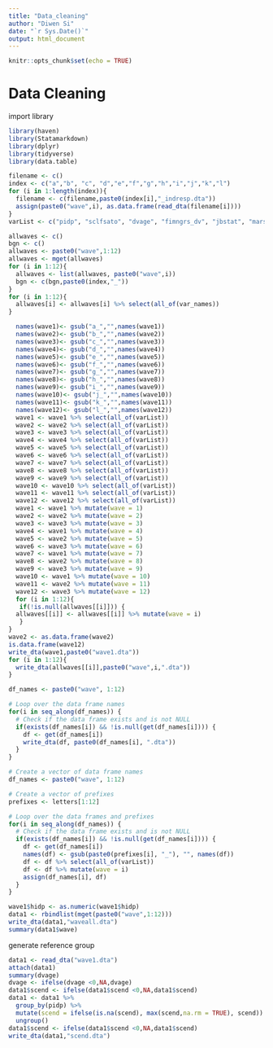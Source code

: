 ```yaml
---
title: "Data_cleaning"
author: "Diwen Si"
date: "`r Sys.Date()`"
output: html_document
---
```


```r
knitr::opts_chunk$set(echo = TRUE)
```

# Data Cleaning
import library
```r
library(haven)
library(Statamarkdown)
library(dplyr)
library(tidyverse)
library(data.table)
```


```r
filename <- c()
index <- c("a","b", "c", "d","e","f","g","h","i","j","k","l")
for (i in 1:length(index)){
  filename <- c(filename,paste0(index[i],"_indresp.dta"))
  assign(paste0("wave",i), as.data.frame(read_dta(filename[i])))
}
varList <- c("pidp", "sclfsato", "dvage", "fimngrs_dv", "jbstat", "marstat_dv", "health","nchresp", "gor_dv", "hhsize", "pidp", "hidp", "sex", "oprlg", "scend")
```

```r
allwaves <- c()
bgn <- c()
allwaves <- paste0("wave",1:12)
allwaves <- mget(allwaves)
for (i in 1:12){
  allwaves <- list(allwaves, paste0("wave",i))
  bgn <- c(bgn,paste0(index,"_"))
}
for (i in 1:12){
  allwaves[i] <- allwaves[i] %>% select(all_of(var_names))
}
```
```r
  names(wave1)<- gsub("a_","",names(wave1))
  names(wave2)<- gsub("b_","",names(wave2))
  names(wave3)<- gsub("c_","",names(wave3))
  names(wave4)<- gsub("d_","",names(wave4))
  names(wave5)<- gsub("e_","",names(wave5))
  names(wave6)<- gsub("f_","",names(wave6))
  names(wave7)<- gsub("g_","",names(wave7))
  names(wave8)<- gsub("h_","",names(wave8))
  names(wave9)<- gsub("i_","",names(wave9))
  names(wave10)<- gsub("j_","",names(wave10))
  names(wave11)<- gsub("k_","",names(wave11))
  names(wave12)<- gsub("l_","",names(wave12))
  wave1 <- wave1 %>% select(all_of(varList))
  wave2 <- wave2 %>% select(all_of(varList))
  wave3 <- wave3 %>% select(all_of(varList))
  wave4 <- wave4 %>% select(all_of(varList))
  wave5 <- wave5 %>% select(all_of(varList))
  wave6 <- wave6 %>% select(all_of(varList))
  wave7 <- wave7 %>% select(all_of(varList))
  wave8 <- wave8 %>% select(all_of(varList))
  wave9 <- wave9 %>% select(all_of(varList))
  wave10 <- wave10 %>% select(all_of(varList))
  wave11 <- wave11 %>% select(all_of(varList))
  wave12 <- wave12 %>% select(all_of(varList))
  wave1 <- wave1 %>% mutate(wave = 1)
  wave2 <- wave2 %>% mutate(wave = 2)
  wave3 <- wave3 %>% mutate(wave = 3)
  wave4 <- wave1 %>% mutate(wave = 4)
  wave5 <- wave2 %>% mutate(wave = 5)
  wave6 <- wave3 %>% mutate(wave = 6)
  wave7 <- wave1 %>% mutate(wave = 7)
  wave8 <- wave2 %>% mutate(wave = 8)
  wave9 <- wave3 %>% mutate(wave = 9)
  wave10 <- wave1 %>% mutate(wave = 10)
  wave11 <- wave2 %>% mutate(wave = 11)
  wave12 <- wave3 %>% mutate(wave = 12)
  for (i in 1:12){
   if(!is.null(allwaves[[i]])) {
  allwaves[[i]] <- allwaves[[i]] %>% mutate(wave = i)
   }
}
wave2 <- as.data.frame(wave2)
is.data.frame(wave12)
write_dta(wave1,paste0("wave1.dta"))
for (i in 1:12){
  write_dta(allwaves[[i]],paste0("wave",i,".dta"))
}
```
```r
df_names <- paste0("wave", 1:12)

# Loop over the data frame names
for(i in seq_along(df_names)) {
  # Check if the data frame exists and is not NULL
  if(exists(df_names[i]) && !is.null(get(df_names[i]))) {
    df <- get(df_names[i])
    write_dta(df, paste0(df_names[i], ".dta"))
  }
}
```

```r
# Create a vector of data frame names
df_names <- paste0("wave", 1:12)

# Create a vector of prefixes
prefixes <- letters[1:12]

# Loop over the data frames and prefixes
for(i in seq_along(df_names)) {
  # Check if the data frame exists and is not NULL
  if(exists(df_names[i]) && !is.null(get(df_names[i]))) {
    df <- get(df_names[i])
    names(df) <- gsub(paste0(prefixes[i], "_"), "", names(df))
    df <- df %>% select(all_of(varList))
    df <- df %>% mutate(wave = i)
    assign(df_names[i], df)
  }
}

```

```r
wave1$hidp <- as.numeric(wave1$hidp)
data1 <- rbindlist(mget(paste0("wave",1:12)))
write_dta(data1,"waveall.dta")
summary(data1$wave)
```
generate reference group
```r
data1 <- read_dta("wave1.dta")
attach(data1)
summary(dvage)
dvage <- ifelse(dvage <0,NA,dvage)
data1$scend <- ifelse(data1$scend <0,NA,data1$scend)
data1 <- data1 %>%
  group_by(pidp) %>%
  mutate(scend = ifelse(is.na(scend), max(scend,na.rm = TRUE), scend)) %>%
  ungroup()
data1$scend <- ifelse(data1$scend <0,NA,data1$scend)
write_dta(data1,"scend.dta")
```

